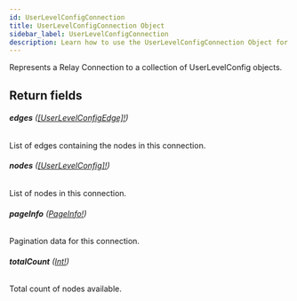 ```yaml
---
id: UserLevelConfigConnection
title: UserLevelConfigConnection Object
sidebar_label: UserLevelConfigConnection
description: Learn how to use the UserLevelConfigConnection Object for Prismatic's API.
---
```


Represents a Relay Connection to a collection of UserLevelConfig objects.

## Return fields

###### <b>edges</b> ([[UserLevelConfigEdge]!](api/schema/object/UserLevelConfigEdge.mdx))

List of edges containing the nodes in this connection.

###### <b>nodes</b> ([[UserLevelConfig]!](api/schema/object/UserLevelConfig.mdx))

List of nodes in this connection.

###### <b>pageInfo</b> ([PageInfo!](api/schema/object/PageInfo.mdx))

Pagination data for this connection.

###### <b>totalCount</b> ([Int!](api/schema/scalar/Int.mdx))

Total count of nodes available.
